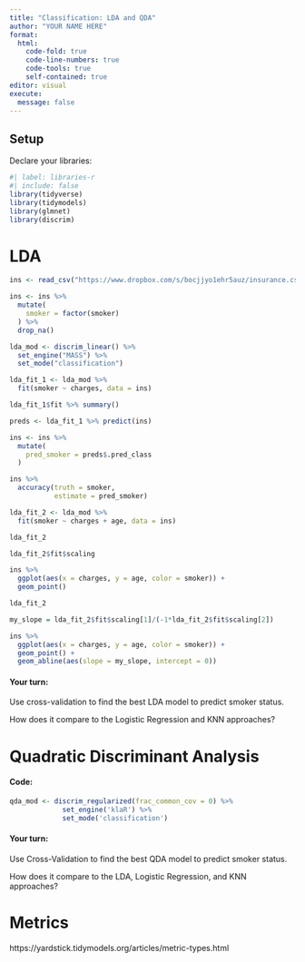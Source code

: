 ```yaml
---
title: "Classification: LDA and QDA"
author: "YOUR NAME HERE"
format: 
  html:
    code-fold: true
    code-line-numbers: true
    code-tools: true
    self-contained: true
editor: visual
execute:
  message: false
---
```


## Setup

Declare your libraries:

```r
#| label: libraries-r
#| include: false
library(tidyverse)
library(tidymodels)
library(glmnet)
library(discrim)
```


# LDA

```r
ins <- read_csv("https://www.dropbox.com/s/bocjjyo1ehr5auz/insurance.csv?dl=1")

ins <- ins %>%
  mutate(
    smoker = factor(smoker)
  ) %>%
  drop_na()
```



```r
lda_mod <- discrim_linear() %>%
  set_engine("MASS") %>%
  set_mode("classification")
```


```r
lda_fit_1 <- lda_mod %>%
  fit(smoker ~ charges, data = ins)

lda_fit_1$fit %>% summary()
```


```r
preds <- lda_fit_1 %>% predict(ins)

ins <- ins %>%
  mutate(
    pred_smoker = preds$.pred_class
  )

ins %>%
  accuracy(truth = smoker,
           estimate = pred_smoker)
```


```r
lda_fit_2 <- lda_mod %>%
  fit(smoker ~ charges + age, data = ins)

lda_fit_2
```




```r
lda_fit_2$fit$scaling
```

```r
ins %>%
  ggplot(aes(x = charges, y = age, color = smoker)) +
  geom_point()
```

```r
lda_fit_2

my_slope = lda_fit_2$fit$scaling[1]/(-1*lda_fit_2$fit$scaling[2])
```

```r

ins %>%
  ggplot(aes(x = charges, y = age, color = smoker)) +
  geom_point() +
  geom_abline(aes(slope = my_slope, intercept = 0))
```

#### Your turn:

Use cross-validation to find the best LDA model to predict smoker status.

How does it compare to the Logistic Regression and KNN approaches?

# Quadratic Discriminant Analysis

#### Code:

```r
qda_mod <- discrim_regularized(frac_common_cov = 0) %>% 
             set_engine('klaR') %>% 
             set_mode('classification')
```


#### Your turn:

Use Cross-Validation to find the best QDA model to predict smoker status.

How does it compare to the LDA, Logistic Regression, and KNN approaches?

# Metrics

https://yardstick.tidymodels.org/articles/metric-types.html

